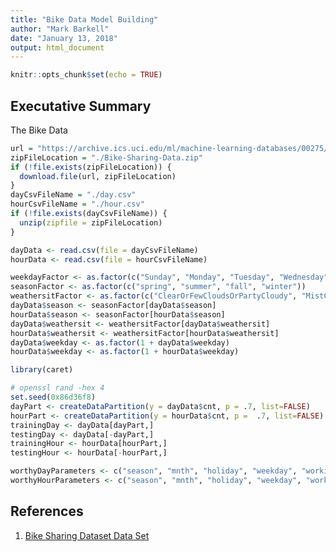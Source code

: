 ```yaml
---
title: "Bike Data Model Building"
author: "Mark Barkell"
date: "January 13, 2018"
output: html_document
---
```


```r
knitr::opts_chunk$set(echo = TRUE)
```

## Executative Summary

The Bike Data

```r
url = "https://archive.ics.uci.edu/ml/machine-learning-databases/00275/Bike-Sharing-Dataset.zip"
zipFileLocation = "./Bike-Sharing-Data.zip"
if (!file.exists(zipFileLocation)) {
  download.file(url, zipFileLocation)
}
dayCsvFileName = "./day.csv"
hourCsvFileName = "./hour.csv"
if (!file.exists(dayCsvFileName)) {
  unzip(zipfile = zipFileLocation)
}

dayData <- read.csv(file = dayCsvFileName)
hourData <- read.csv(file = hourCsvFileName)


```

```r
weekdayFactor <- as.factor(c("Sunday", "Monday", "Tuesday", "Wednesday", "Thursday", "Friday", "Saturday"))
seasonFactor <- as.factor(c("spring", "summer", "fall", "winter"))
weathersitFactor <- as.factor(c("ClearOrFewCloudsOrPartyCloudy", "MistCloudyOrMistBrokenCloudsOrMistFewCloudsOrMist", "LightSnowOrLightRainOrThunderStormOrScatteredCloudsOrLightRainOrScatteredClouds", "HeavyRainOrIcePalletsOrThunderstormOrMistOrSnowOrFog"))
dayData$season <- seasonFactor[dayData$season]
hourData$season <- seasonFactor[hourData$season]
dayData$weathersit <- weathersitFactor[dayData$weathersit]
hourData$weathersit <- weathersitFactor[hourData$weathersit]
dayData$weekday <- as.factor(1 + dayData$weekday)
hourData$weekday <- as.factor(1 + hourData$weekday)
```

```r
library(caret)
```

```r
# openssl rand -hex 4
set.seed(0x86d36f8)
dayPart <- createDataPartition(y = dayData$cnt, p = .7, list=FALSE)
hourPart <- createDataPartition(y = hourData$cnt, p =  .7, list=FALSE)
trainingDay <- dayData[dayPart,]
testingDay <- dayData[-dayPart,]
trainingHour <- hourData[hourPart,]
testingHour <- hourData[-hourPart,]
```

```r
worthyDayParameters <- c("season", "mnth", "holiday", "weekday", "workingday", "weathersit", "temp", "atemp", "hum", "windspeed")
worthyHourParameters <- c("season", "mnth", "holiday", "weekday", "workingday", "weathersit", "temp", "atemp", "hum", "windspeed", "hr")
```



## References

1. [Bike Sharing Dataset Data Set](https://archive.ics.uci.edu/ml/datasets/Bike+Sharing+Dataset#)

